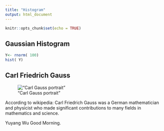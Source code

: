 ```yaml
---
title: "Histogram"
output: html_document
---
```


```r
knitr::opts_chunk$set(echo = TRUE)
```

## Gaussian Histogram

```r
Y<- rnorm( 100)
hist( Y)
```

## Carl Friedrich Gauss

!["Carl Gauss portrait"](gauss-pic.jpeg)

According to wikipedia: Carl Friedrich Gauss was a German mathematician and physicist who made significant contributions to many fields in mathematics and science.

Yuyang Wu 
Good Morning. 